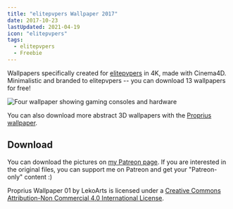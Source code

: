 ```yaml
---
title: "elitepvpers Wallpaper 2017"
date: 2017-10-23
lastUpdated: 2021-04-19
icon: "elitepvpers"
tags:
  - elitepvpers
  - Freebie
---
```


Wallpapers specifically created for [elitepvpers](https://www.elitepvpers.com) in 4K, made with Cinema4D. Minimalistic and branded to elitepvpers -- you can download 13 wallpapers for free!

![Four wallpaper showing gaming consoles and hardware](./elitepvpers-wallpapers.jpg)

You can also download more abstract 3D wallpapers with the [Proprius wallpaper](/garden/proprius-wallpaper).

## Download

You can download the pictures on [my Patreon page](https://www.patreon.com/posts/elitepvpers-14997520). If you are interested in the original files, you can support me on Patreon and get your "Patreon-only" content :)

Proprius Wallpaper 01 by LekoArts is licensed under a [Creative Commons Attribution-Non Commercial 4.0 International License](https://creativecommons.org/licenses/by-nc/4.0/).
